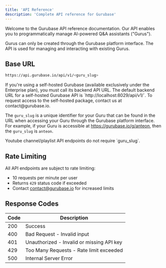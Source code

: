 ```yaml
---
title: 'API Reference'
description: 'Complete API reference for Gurubase'
---
```


Welcome to the Gurubase API reference documentation. Our API enables you to programmatically manage AI-powered Q&A assistants ("Gurus").

<Note>
  Gurus can only be created through the Gurubase platform interface. The API is used for managing and interacting with existing Gurus.
</Note>

## Base URL

```bash
https://api.gurubase.io/api/v1/<guru_slug>
```

<Note type="warning">
If you're using a self-hosted Gurubase (available exclusively under the Enterprise plan), you must call its backend API URL. The default backend URL for a self-hosted Gurubase API is `http://localhost:8029/api/v1/<guru_slug>`. To request access to the self-hosted package, contact us at contact@gurubase.io.
</Note>

The `guru_slug` is a unique identifier for your Guru that can be found in the URL when accessing your Guru through the Gurubase platform interface. For example, if your Guru is accessible at https://gurubase.io/g/anteon, then the `guru_slug` is `anteon`.

<Note type="warning">
Youtube channel/playlist API endpoints do not require `guru_slug`.
</Note>

## Rate Limiting

All API endpoints are subject to rate limiting:
- 10 requests per minute per user
- Returns `429` status code if exceeded
- Contact contact@gurubase.io for increased limits

## Response Codes

| Code | Description |
|------|-------------|
| 200  | Success |
| 400  | Bad Request - Invalid input |
| 401  | Unauthorized - Invalid or missing API key |
| 429  | Too Many Requests - Rate limit exceeded |
| 500  | Internal Server Error | 